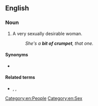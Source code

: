 ==English==

===Noun===
{{en-noun|bits of crumpet}}

# {{lb|en|slang}} A very sexually desirable woman.
#: ''She's a '''bit of crumpet''', that one.''

====Synonyms====
* {{seeSynonyms|beautiful woman}}

====Related terms====
* {{l|en|crumpet}}, {{l|en|piece of crumpet}}, {{l|en|thinking man's crumpet}}

[[Category:en:People]]
[[Category:en:Sex]]